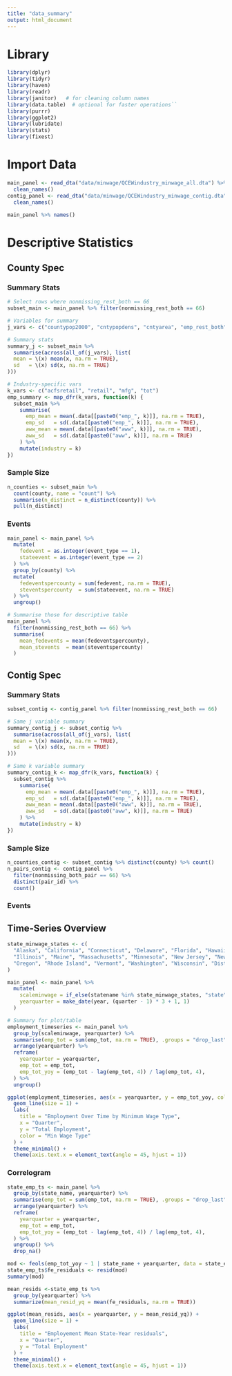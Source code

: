 ```yaml
---
title: "data_summary"
output: html_document
---
```


# Library

```r
library(dplyr)
library(tidyr)
library(haven)
library(readr)
library(janitor)   # for cleaning column names
library(data.table)  # optional for faster operations``
library(purrr)
library(ggplot2)
library(lubridate)
library(stats)
library(fixest)
```

# Import Data

```r
main_panel <- read_dta("data/minwage/QCEWindustry_minwage_all.dta") %>%
  clean_names()
contig_panel <- read_dta("data/minwage/QCEWindustry_minwage_contig.dta") %>%
  clean_names()
```

```r
main_panel %>% names()
```

# Descriptive Statistics

## County Spec

### Summary Stats

```r
# Select rows where nonmissing_rest_both == 66
subset_main <- main_panel %>% filter(nonmissing_rest_both == 66)

# Variables for summary
j_vars <- c("countypop2000", "cntypopdens", "cntyarea", "emp_rest_both", "aww_rest_both", "minwage")

# Summary stats
summary_j <- subset_main %>%
  summarise(across(all_of(j_vars), list(
  mean = \(x) mean(x, na.rm = TRUE),
  sd   = \(x) sd(x, na.rm = TRUE)
)))

# Industry-specific vars
k_vars <- c("acfsretail", "retail", "mfg", "tot")
emp_summary <- map_dfr(k_vars, function(k) {
  subset_main %>%
    summarise(
      emp_mean = mean(.data[[paste0("emp_", k)]], na.rm = TRUE),
      emp_sd   = sd(.data[[paste0("emp_", k)]], na.rm = TRUE),
      aww_mean = mean(.data[[paste0("aww", k)]], na.rm = TRUE),
      aww_sd   = sd(.data[[paste0("aww", k)]], na.rm = TRUE)
    ) %>%
    mutate(industry = k)
})
```

### Sample Size

```r
n_counties <- subset_main %>%
  count(county, name = "count") %>%
  summarise(n_distinct = n_distinct(county)) %>%
  pull(n_distinct)
```

### Events

```r
main_panel <- main_panel %>%
  mutate(
    fedevent = as.integer(event_type == 1),
    stateevent = as.integer(event_type == 2)
  ) %>%
  group_by(county) %>%
  mutate(
    fedeventspercounty = sum(fedevent, na.rm = TRUE),
    steventspercounty  = sum(stateevent, na.rm = TRUE)
  ) %>%
  ungroup()

# Summarise those for descriptive table
main_panel %>%
  filter(nonmissing_rest_both == 66) %>%
  summarise(
    mean_fedevents = mean(fedeventspercounty),
    mean_stevents  = mean(steventspercounty)
  )
```

## Contig Spec

### Summary Stats

```r
subset_contig <- contig_panel %>% filter(nonmissing_rest_both == 66)

# Same j variable summary
summary_contig_j <- subset_contig %>%
  summarise(across(all_of(j_vars), list(
  mean = \(x) mean(x, na.rm = TRUE),
  sd   = \(x) sd(x, na.rm = TRUE)
)))

# Same k variable summary
summary_contig_k <- map_dfr(k_vars, function(k) {
  subset_contig %>%
    summarise(
      emp_mean = mean(.data[[paste0("emp_", k)]], na.rm = TRUE),
      emp_sd   = sd(.data[[paste0("emp_", k)]], na.rm = TRUE),
      aww_mean = mean(.data[[paste0("aww", k)]], na.rm = TRUE),
      aww_sd   = sd(.data[[paste0("aww", k)]], na.rm = TRUE)
    ) %>%
    mutate(industry = k)
})

```

### Sample Size

```r
n_counties_contig <- subset_contig %>% distinct(county) %>% count()
n_pairs_contig <- contig_panel %>%
  filter(nonmissing_both_pair == 66) %>%
  distinct(pair_id) %>%
  count()
```

### Events

## Time-Series Overview

```r
state_minwage_states <- c(
  "Alaska", "California", "Connecticut", "Delaware", "Florida", "Hawaii",
  "Illinois", "Maine", "Massachusetts", "Minnesota", "New Jersey", "New York",
  "Oregon", "Rhode Island", "Vermont", "Washington", "Wisconsin", "District of Columbia"
)

main_panel <- main_panel %>%
  mutate(
    scaleminwage = if_else(statename %in% state_minwage_states, "state", "federal"),
    yearquarter = make_date(year, (quarter - 1) * 3 + 1, 1)
  )

# Summary for plot/table
employment_timeseries <- main_panel %>%
  group_by(scaleminwage, yearquarter) %>%
  summarise(emp_tot = sum(emp_tot, na.rm = TRUE), .groups = "drop_last") %>%
  arrange(yearquarter) %>%
  reframe(
    yearquarter = yearquarter,
    emp_tot = emp_tot,
    emp_tot_yoy = (emp_tot - lag(emp_tot, 4)) / lag(emp_tot, 4),
  ) %>%
  ungroup()
```

```r
ggplot(employment_timeseries, aes(x = yearquarter, y = emp_tot_yoy, color = scaleminwage, group = scaleminwage)) +
  geom_line(size = 1) +
  labs(
    title = "Employment Over Time by Minimum Wage Type",
    x = "Quarter",
    y = "Total Employment",
    color = "Min Wage Type"
  ) +
  theme_minimal() +
  theme(axis.text.x = element_text(angle = 45, hjust = 1))
```
### Correlogram

```r
state_emp_ts <- main_panel %>%
  group_by(state_name, yearquarter) %>%
  summarise(emp_tot = sum(emp_tot, na.rm = TRUE), .groups = "drop_last") %>%
  arrange(yearquarter) %>%
  reframe(
    yearquarter = yearquarter,
    emp_tot = emp_tot,
    emp_tot_yoy = (emp_tot - lag(emp_tot, 4)) / lag(emp_tot, 4),
  ) %>%
  ungroup() %>%
  drop_na()
```

```r
mod <- feols(emp_tot_yoy ~ 1 | state_name + yearquarter, data = state_emp_ts)
state_emp_ts$fe_residuals <- resid(mod)
summary(mod)
```

```r
mean_resids <-state_emp_ts %>%
  group_by(yearquarter) %>%
  summarize(mean_resid_yq = mean(fe_residuals, na.rm = TRUE))

ggplot(mean_resids, aes(x = yearquarter, y = mean_resid_yq)) +
  geom_line(size = 1) +
  labs(
    title = "Employement Mean State-Year residuals",
    x = "Quarter",
    y = "Total Employment"
  ) +
  theme_minimal() +
  theme(axis.text.x = element_text(angle = 45, hjust = 1))
```

